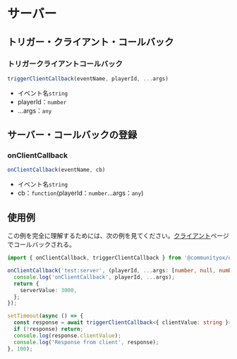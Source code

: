 # サーバー

## トリガー・クライアント・コールバック

### トリガークライアントコールバック

```ts
triggerClientCallback(eventName, playerId, ...args)
```

* イベント名`string`
* playerId：`number`
* ...args：`any`

## サーバー・コールバックの登録

### onClientCallback

```ts
onClientCallback(eventName, cb)
```

* イベント名`string`
* cb：`function`(playerId：`number`...args：`any`)

## 使用例

この例を完全に理解するためには、次の例を見てください。[クライアント](./Client#usage-example)ページでコールバックされる。

```ts
import { onClientCallback, triggerClientCallback } from '@communityox/ox_lib/server';
```

```ts
onClientCallback('test:server', (playerId, ...args: [number, null, number, null, null, number]) => {
  console.log('onClientCallback', playerId, ...args);
  return {
    serverValue: 3000,
  };
});
```

```ts
setTimeout(async () => {
  const response = await triggerClientCallback<{ clientValue: string }>('test:client', 1, [1, null, 3, null, null, 6])
  if (!response) return;
  console.log(response.clientValue);
  console.log('Response from client', response);
}, 100);
```
